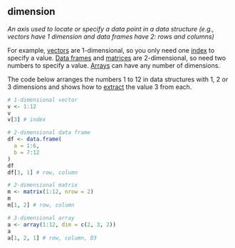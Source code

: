 ## dimension

<dfn>An axis used to locate or specify a data point in a data structure (e.g., vectors have 1 dimension and data frames have 2: rows and columns)</dfn>

For example, [vectors](v.html#vector) are 1-dimensional, so you only need one [index](i.html#index) to specify a value. [Data frames](d.html#data-frame) and [matrices](m.html#matrix) are 2-dimensional, so need two numbers to specify a value. [Arrays](a.html#array) can have any number of dimensions.

The code below arranges the numbers 1 to 12 in data structures with 1, 2 or 3 dimensions and shows how to [extract](e.html#extract-operator) the value 3 from each.

```r
# 1-dimensional vector
v <- 1:12
v
v[3] # index
```


```r
# 2-dimensional data frame
df <- data.frame(
  a = 1:6,
  b = 7:12
)
df
df[3, 1] # row, column
```


```r
# 2-dimensional matrix
m <- matrix(1:12, nrow = 2)
m
m[1, 2] # row, column
```


```r
# 3-dimensional array
a <- array(1:12, dim = c(2, 3, 2))
a
a[1, 2, 1] # row, column, D3
```


